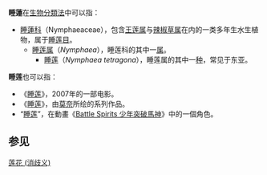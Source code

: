 '''睡蓮'''在[[生物分類法|生物分類法]]中可以指：
* [[睡蓮科|睡蓮科]]（Nymphaeaceae），包含[[王莲属|王莲属]]与[[辣椒草属|辣椒草属]]在内的一类多年生水生植物，属于[[睡莲目|睡莲目]]。
** [[睡莲属|睡莲属]]（''Nymphaea''），睡莲科的其中一[[属|属]]。
*** [[睡莲|睡莲]]（''Nymphaea tetragona''），睡莲属的其中一[[种|种]]，常见于东亚。

'''睡莲'''也可以指：
* 《[[睡莲_(电影)|睡莲]]》，2007年的一部电影。
* 《[[睡莲_(莫奈)|睡莲]]》，由[[莫奈|莫奈]]所绘的系列作品。
* “[[睡莲_(角色)|睡莲]]”，在動畫《[[Battle_Spirits_少年突破馬神|Battle Spirits 少年突破馬神]]》中的一個角色。

==参见==
[[莲花_(消歧义)|莲花 (消歧义)]]

{{disambig|cat=二字消歧义}}

<!--{{ImageUpload|full}}-->